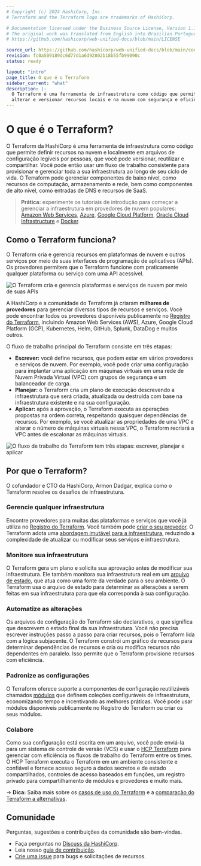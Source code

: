 ```yaml
---
# Copyright (c) 2024 HashiCorp, Inc.
# Terraform and the Terraform logo are trademarks of HashiCorp.

# Documentation licensed under the Business Source License, Version 1.1.
# The original work was translated from English into Brazilian Portuguese.
# https://github.com/hashicorp/web-unified-docs/blob/main/LICENSE

source_url: https://github.com/hashicorp/web-unified-docs/blob/main/content/terraform/v1.12.x/docs/intro/index.mdx
revision: fc0a509189dc6d77d1a6d92802b18b55fb99090c
status: ready

layout: "intro"
page_title: O que é o Terraform
sidebar_current: "what"
description: |-
  O Terraform é uma ferramenta de infraestrutura como código que permite criar,
  alterar e versionar recursos locais e na nuvem com segurança e eficiência.
---
```


# O que é o Terraform?

O Terraform da HashiCorp é uma ferramenta de infraestrutura como código que
permite definir recursos na nuvem e localmente em arquivos de configuração
legíveis por pessoas, que você pode versionar, reutilizar e compartilhar.
Você pode então usar um fluxo de trabalho consistente para provisionar e
gerenciar toda a sua infraestrutura ao longo de seu ciclo de vida.
O Terraform pode gerenciar componentes de baixo nível, como recursos de
computação, armazenamento e rede, bem como componentes de alto nível, como
entradas de DNS e recursos de SaaS.

> **Prática:** experimente os tutoriais de introdução para começar a gerenciar a
> infraestrutura em provedores de nuvem populares:
> [Amazon Web Services](/terraform/tutorials/aws-get-started),
> [Azure](/terraform/tutorials/azure-get-started),
> [Google Cloud Platform](/terraform/tutorials/gcp-get-started),
> [Oracle Cloud Infrastructure](/terraform/tutorials/oci-get-started) e
> [Docker](/terraform/tutorials/docker-get-started).

## Como o Terraform funciona?

O Terraform cria e gerencia recursos em plataformas de nuvem e outros serviços
por meio de suas interfaces de programação de aplicativos (APIs).
Os provedores permitem que o Terraform funcione com praticamente qualquer
plataforma ou serviço com uma API acessível.

![O Terraform cria e gerencia plataformas e serviços de nuvem por meio de suas APIs](/img/docs/intro-terraform-apis.png)

A HashiCorp e a comunidade do Terraform já criaram **milhares de provedores**
para gerenciar diversos tipos de recursos e serviços.
Você pode encontrar todos os provedores disponíveis publicamente no
[Registro do Terraform](https://registry.terraform.io/), incluindo Amazon Web
Services (AWS), Azure, Google Cloud Platform (GCP), Kubernetes, Helm, GitHub,
Splunk, DataDog e muitos outros.

O fluxo de trabalho principal do Terraform consiste em três etapas:

- **Escrever:** você define recursos, que podem estar em vários provedores e
  serviços de nuvem.
  Por exemplo, você pode criar uma configuração para implantar uma aplicação em
  máquinas virtuais em uma rede de Nuvem Privada Virtual (VPC) com grupos de
  segurança e um balanceador de carga.
- **Planejar:** o Terraform cria um plano de execução descrevendo a
  infraestrutura que será criada, atualizada ou destruída com base na
  infraestrutura existente e na sua configuração.
- **Aplicar:** após a aprovação, o Terraform executa as operações propostas na
  ordem correta, respeitando quaisquer dependências de recursos.
  Por exemplo, se você atualizar as propriedades de uma VPC e alterar o número
  de máquinas virtuais nessa VPC, o Terraform recriará a VPC antes de escalonar
  as máquinas virtuais.

![O fluxo de trabalho do Terraform tem três etapas: escrever, planejar e aplicar](/img/docs/intro-terraform-workflow.png)

## Por que o Terraform?

O cofundador e CTO da HashiCorp, Armon Dadgar, explica como o Terraform resolve
os desafios de infraestrutura.

<VideoEmbed url="https://www.youtube.com/embed/h970ZBgKINg"/>

### Gerencie qualquer infraestrutura

Encontre provedores para muitas das plataformas e serviços que você já utiliza
no [Registro do Terraform](https://registry.terraform.io/).
Você também pode [criar o seu provedor](/terraform/plugin).
O Terraform adota uma
[abordagem imutável para a infraestrutura](https://www.hashicorp.com/resources/what-is-mutable-vs-immutable-infrastructure),
reduzindo a complexidade de atualizar ou modificar seus serviços e
infraestrutura.

### Monitore sua infraestrutura

O Terraform gera um plano e solicita sua aprovação antes de modificar sua
infraestrutura.
Ele também monitora sua infraestrutura real em um
[arquivo de estado](/terraform/language/state), que atua como uma fonte da
verdade para o seu ambiente.
O Terraform usa o arquivo de estado para determinar as alterações a serem feitas
em sua infraestrutura para que ela corresponda à sua configuração.

### Automatize as alterações

Os arquivos de configuração do Terraform são declarativos, o que significa que
descrevem o estado final da sua infraestrutura.
Você não precisa escrever instruções passo a passo para criar recursos, pois o
Terraform lida com a lógica subjacente.
O Terraform constrói um gráfico de recursos para determinar dependências de
recursos e cria ou modifica recursos não dependentes em paralelo.
Isso permite que o Terraform provisione recursos com eficiência.

### Padronize as configurações

O Terraform oferece suporte a componentes de configuração reutilizáveis chamados
[módulos](/terraform/language/modules) que definem coleções configuráveis de
infraestrutura, economizando tempo e incentivando as melhores práticas.
Você pode usar módulos disponíveis publicamente no Registro do Terraform ou
criar os seus módulos.

### Colabore

Como sua configuração está escrita em um arquivo, você pode enviá-la para um
sistema de controle de versão (VCS) e usar o
[HCP Terraform](/terraform/intro/terraform-editions#hcp-terraform) para
gerenciar com eficiência os fluxos de trabalho do Terraform entre os times.
O HCP Terraform executa o Terraform em um ambiente consistente e confiável e
fornece acesso seguro a dados secretos e de estado compartilhados, controles de
acesso baseados em funções, um registro privado para compartilhamento de módulos
e provedores e muito mais.

-> **Dica:** Saiba mais sobre os
[casos de uso do Terraform](/terraform/intro/use-cases) e a
[comparação do Terraform a alternativas](/terraform/intro/vs).

## Comunidade

Perguntas, sugestões e contribuições da comunidade são bem-vindas.

- Faça perguntas no
  [Discuss da HashiCorp](https://discuss.hashicorp.com/c/terraform-core/27).
- Leia nosso
  [guia de contribuição](https://github.com/hashicorp/terraform/blob/main/.github/CONTRIBUTING.md).
- [Crie uma issue](https://github.com/hashicorp/terraform/issues/new/choose)
  para bugs e solicitações de recursos.

